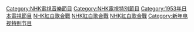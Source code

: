 {{catmore}}

[[Category:NHK電視音樂節目|Category:NHK電視音樂節目]]
[[Category:NHK電視特別節目|Category:NHK電視特別節目]]
[[Category:1953年日本電視節目|Category:1953年日本電視節目]]
[[Category:日本年度電視特別節目|NHK紅白歌合戰]]
[[Category:日本年度電台特別節目|NHK紅白歌合戰]]
[[Category:日本賀年電視節目|NHK紅白歌合戰]]
[[Category:新年电视特别节目|Category:新年电视特别节目]]